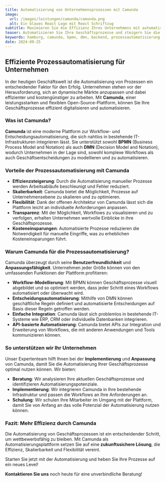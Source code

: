```yaml
---
title: Automatisierung von Unternehmensprozessen mit Camunda
image:
  url: /images/leistungen/camunda/camunda.png
  alt: Ein blaues React Logo mit React Schriftzug
subtitle: Maximieren Sie die Effizienz Ihres Unternehmens mit automatisierten Workflows und intelligenten Entscheidungen
teaser: Automatisieren Sie Ihre Geschäftsprozesse und steigern Sie die Effizienz Ihres Unternehmens mit Camunda. Durch intelligente Workflows und Entscheidungsautomatisierung reduzieren Sie manuelle Fehler, sparen Kosten und bleiben wettbewerbsfähig. Entdecken Sie, wie unsere maßgeschneiderten Lösungen Ihre Prozesse auf das nächste Level heben können!
keywords: hamburg, camunda, bpmn, dmn, backend, prozessautomatisierung
date: 2024-09-25
---
```


## Effiziente Prozessautomatisierung für Unternehmen

In der heutigen Geschäftswelt ist die Automatisierung von Prozessen ein entscheidender Faktor für den Erfolg. Unternehmen stehen vor der Herausforderung, sich an dynamische Märkte anzupassen und dabei effizienter und kostengünstiger zu arbeiten. Mit **Camunda**, einer leistungsstarken und flexiblen Open-Source-Plattform, können Sie Ihre Geschäftsprozesse effizient digitalisieren und automatisieren.

### Was ist Camunda?

**Camunda** ist eine moderne Plattform zur Workflow- und Entscheidungsautomatisierung, die sich nahtlos in bestehende IT-Infrastrukturen integrieren lässt. Sie unterstützt sowohl **BPMN** (Business Process Model and Notation) als auch **DMN** (Decision Model and Notation), wodurch Unternehmen in der Lage sind, sowohl komplexe Workflows als auch Geschäftsentscheidungen zu modellieren und zu automatisieren.

### Vorteile der Prozessautomatisierung mit Camunda

- **Effizienzsteigerung**: Durch die Automatisierung manueller Prozesse werden Arbeitsabläufe beschleunigt und Fehler reduziert.
- **Skalierbarkeit**: Camunda bietet die Möglichkeit, Prozesse auf Unternehmensebene zu skalieren und zu optimieren.
- **Flexibilität**: Dank der offenen Architektur von Camunda lässt sich die Plattform leicht an individuelle Anforderungen anpassen.
- **Transparenz**: Mit der Möglichkeit, Workflows zu visualisieren und zu verfolgen, erhalten Unternehmen wertvolle Einblicke in ihre Geschäftsprozesse.
- **Kosteneinsparungen**: Automatisierte Prozesse reduzieren die Notwendigkeit für manuelle Eingriffe, was zu erheblichen Kosteneinsparungen führt.

### Warum Camunda für die Prozessautomatisierung?

Camunda überzeugt durch seine **Benutzerfreundlichkeit** und **Anpassungsfähigkeit**. Unternehmen jeder Größe können von den umfassenden Funktionen der Plattform profitieren:

- **Workflow-Modellierung**: Mit BPMN können Geschäftsprozesse visuell abgebildet und so optimiert werden, dass jeder Schritt eines Workflows automatisiert oder überwacht wird.
- **Entscheidungsautomatisierung**: Mithilfe von DMN können geschäftliche Regeln definiert und automatisierte Entscheidungen auf Basis dieser Regeln getroffen werden.
- **Einfache Integration**: Camunda lässt sich problemlos in bestehende IT-Systeme wie ERP, CRM oder individuelle Datenbanken integrieren.
- **API-basierte Automatisierung**: Camunda bietet APIs zur Integration und Erweiterung von Workflows, die mit anderen Anwendungen und Tools kommunizieren können.

### So unterstützen wir Ihr Unternehmen

Unser Expertenteam hilft Ihnen bei der **Implementierung** und **Anpassung** von Camunda, damit Sie die Automatisierung Ihrer Geschäftsprozesse optimal nutzen können. Wir bieten:

- **Beratung**: Wir analysieren Ihre aktuellen Geschäftsprozesse und identifizieren Automatisierungspotenziale.
- **Implementierung**: Wir integrieren Camunda in Ihre bestehende Infrastruktur und passen die Workflows an Ihre Anforderungen an.
- **Schulung**: Wir schulen Ihre Mitarbeiter im Umgang mit der Plattform, damit Sie von Anfang an das volle Potenzial der Automatisierung nutzen können.

### Fazit: Mehr Effizienz durch Camunda

Die Automatisierung von Geschäftsprozessen ist ein entscheidender Schritt, um wettbewerbsfähig zu bleiben. Mit Camunda als Automatisierungsplattform setzen Sie auf eine **zukunftssichere Lösung**, die Effizienz, Skalierbarkeit und Flexibilität vereint.

Starten Sie jetzt mit der Automatisierung und heben Sie Ihre Prozesse auf ein neues Level!

**Kontaktieren Sie uns** noch heute für eine unverbindliche Beratung!


<div class="flex gap-4 not-prose items-center justify-center">
  <LinkButton
    variant={'dark'}
    caption={"Gespräch buchen"}
    dark={true}
    href={'https://cal.bitbetter.de/team/bitbetter/projekt-anfrage'}
    newTab={true}
  />
  <LinkButton
    variant="grey"
    caption={"E-Mail schreiben"}
    href={'mailto:info@bitbetter.de'}
  />
</div>

